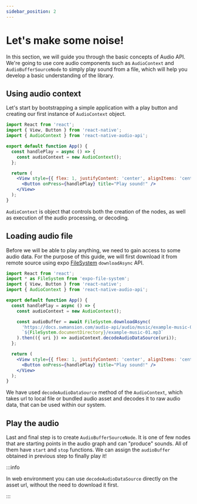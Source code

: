 ```yaml
---
sidebar_position: 2
---
```


# Let's make some noise!

In this section, we will guide you through the basic concepts of Audio API. We're going to use core audio components such as `AudioContext` and `AudioBufferSourceNode` to simply play sound from a file, which will help you develop a basic understanding of the library.

## Using audio context

Let's start by bootstrapping a simple application with a play button and creating our first instance of `AudioContext` object.

```jsx {1,5}
import React from 'react';
import { View, Button } from 'react-native';
import { AudioContext } from 'react-native-audio-api';

export default function App() {
  const handlePlay = async () => {
    const audioContext = new AudioContext();
  };

  return (
    <View style={{ flex: 1, justifyContent: 'center', alignItems: 'center' }}>
      <Button onPress={handlePlay} title="Play sound!" />
    </View>
  );
}
```

`AudioContext` is object that controls both the creation of the nodes, as well as execution of the audio processing, or decoding.

## Loading audio file

Before we will be able to play anything, we need to gain access to some audio data. For the purpose of this guide, we will first download it from remote source using expo [FileSystem](https://docs.expo.dev/versions/latest/sdk/filesystem/) `downloadAsync` API.

```jsx {2,10-13}
import React from 'react';
import * as FileSystem from 'expo-file-system';
import { View, Button } from 'react-native';
import { AudioContext } from 'react-native-audio-api';

export default function App() {
  const handlePlay = async () => {
    const audioContext = new AudioContext();

    const audioBuffer = await FileSystem.downloadAsync(
      'https://docs.swmansion.com/audio-api/audio/music/example-music-01.mp3',
      `${FileSystem.documentDirectory}/example-music-01.mp3`
    ).then(({ uri }) => audioContext.decodeAudioDataSource(uri));
  };

  return (
    <View style={{ flex: 1, justifyContent: 'center', alignItems: 'center' }}>
      <Button onPress={handlePlay} title="Play sound!" />
    </View>
  );
}
```

We have used `decodeAudioDataSource` method of the `AudioContext`, which takes url to local file or bundled audio asset and decodes it to raw audio data, that can be used within our system.

## Play the audio

Last and final step is to create `AudioBufferSourceNode`. It is one of few nodes that are starting points in the audio graph and can "produce" sounds. All of them have `start` and `stop` functions.
We can assign the `audioBuffer` obtained in previous step to finally play it!


<InteractiveExample src={LetsMakeSomeNoiseSrc} component={LetsMakeSomeNoise} />

:::info

In web environment you can use `decodeAudioDataSource` directly on the asset url, without the need to download it first.

:::
